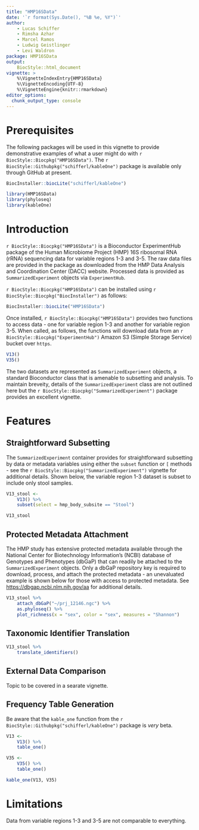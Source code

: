 ```yaml
---
title: "HMP16SData"
date: '`r format(Sys.Date(), "%B %e, %Y")`'
author:
    - Lucas Schiffer
    - Rimsha Azhar
    - Marcel Ramos
    - Ludwig Geistlinger
    - Levi Waldron
package: HMP16SData
output:
    BiocStyle::html_document
vignette: >
    %\VignetteIndexEntry{HMP16SData}
    %\VignetteEncoding{UTF-8}
    %\VignetteEngine{knitr::rmarkdown}
editor_options: 
  chunk_output_type: console
---
```


# Prerequisites

The following packages will be used in this vignette to provide demonstrative
examples of what a user might do with `r BiocStyle::Biocpkg("HMP16SData")`. The
`r BiocStyle::Githubpkg("schifferl/kableOne")` package is available only through
GitHub at present.

```r
BiocInstaller::biocLite("schifferl/kableOne")

library(HMP16SData)
library(phyloseq)
library(kableOne)
```

# Introduction

`r BiocStyle::Biocpkg("HMP16SData")` is a Bioconductor ExperimentHub package of
the Human Microbiome Project (HMP) 16S ribosomal RNA (rRNA) sequencing data for
variable regions 1-3 and 3-5. The raw data files are provided in the package as
downloaded from the HMP Data Analysis and Coordination Center (DACC) website. 
Processed data is provided as `SummarizedExperiment` objects via
`ExperimentHub`.

`r BiocStyle::Biocpkg("HMP16SData")` can be installed using 
`r BiocStyle::Biocpkg("BiocInstaller")` as follows:

```r
BiocInstaller::biocLite("HMP16SData")
```

Once installed, `r BiocStyle::Biocpkg("HMP16SData")` provides two functions to 
access data - one for variable region 1-3 and another for variable region 3-5. 
When called, as follows, the functions will download data from an 
`r BiocStyle::Biocpkg("ExperimentHub")` Amazon S3 (Simple Storage Service) 
bucket over `https`.

```r
V13()
V35()
```

The two datasets are represented as `SummarizedExperiment` objects, a standard 
Bioconductor class that is amenable to subsetting and analysis. To maintain 
breveity, details of the `SummarizedExperiment` class are not outlined here but 
the `r BiocStyle::Biocpkg("SummarizedExperiment")` package provides an excellent
vignette.

# Features

## Straightforward Subsetting

The `SummarizedExperiment` container provides for straightforward subsetting by
data or metadata variables using either the `subset` function or `[` methods -
see the `r BiocStyle::Biocpkg("SummarizedExperiment")` vignette for additional
details. Shown below, the variable region 1-3 dataset is subset to include only
stool samples.

```r
V13_stool <-
    V13() %>%
    subset(select = hmp_body_subsite == "Stool")

V13_stool
```

## Protected Metadata Attachment

The HMP study has extensive protected metadata available through the National
Center for Biotechnology Information's (NCBI) database of Genotypes and
Phenotypes (dbGaP) that can readily be attached to the `SummarizedExperiment`
objects. Only a dbGaP repository key is required to download, process, and
attach the protected metadata - an unevaluated example is shown below for those
with access to protected metadata. See <https://dbgap.ncbi.nlm.nih.gov/aa> for
additional details.

```r
V13_stool %>%
    attach_dbGaP("~/prj_12146.ngc") %>%
    as.phyloseq() %>%
    plot_richness(x = "sex", color = "sex", measures = "Shannon")
```

## Taxonomic Identifier Translation

```r
V13_stool %>%
    translate_identifiers()
```

## External Data Comparison

Topic to be covered in a searate vignette.

## Frequency Table Generation

Be aware that the `kable_one` function from the
`r BiocStyle::Githubpkg("schifferl/kableOne")` package is _very_ beta.

```r
V13 <-
    V13() %>%
    table_one()

V35 <-
    V35() %>%
    table_one()

kable_one(V13, V35)
```

# Limitations

Data from variable regions 1-3 and 3-5 are not comparable to everything.

